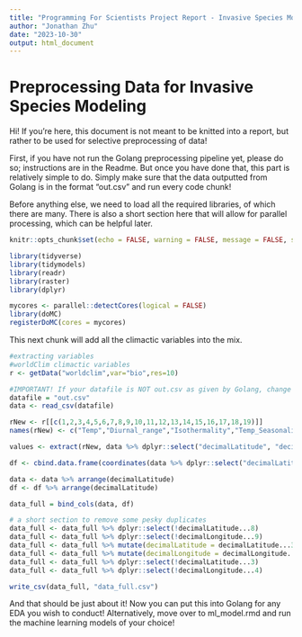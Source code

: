```yaml
---
title: "Programming For Scientists Project Report - Invasive Species Modeling"
author: "Jonathan Zhu"
date: "2023-10-30"
output: html_document
---
```


# Preprocessing Data for Invasive Species Modeling

Hi! If you're here, this document is not meant to be knitted into a report, but rather to be used for selective preprocessing of data!

First, if you have not run the Golang preprocessing pipeline yet, please do so; instructions are in the Readme. But once you have done that, this part is relatively simple to do. Simply make sure that the data outputted from Golang is in the format "out.csv" and run every code chunk!

Before anything else, we need to load all the required libraries, of which there are many. There is also a short section here that will allow for parallel processing, which can be helpful later.

```r
knitr::opts_chunk$set(echo = FALSE, warning = FALSE, message = FALSE, show = FALSE)

library(tidyverse)
library(tidymodels)
library(readr)
library(raster)
library(dplyr)

mycores <- parallel::detectCores(logical = FALSE)
library(doMC)
registerDoMC(cores = mycores)
```

This next chunk will add all the climactic variables into the mix.

```r
#extracting variables
#worldClim climactic variables 
r <- getData("worldclim",var="bio",res=10)

#IMPORTANT! If your datafile is NOT out.csv as given by Golang, change it here!
datafile = "out.csv"
data <- read_csv(datafile)

rNew <- r[[c(1,2,3,4,5,6,7,8,9,10,11,12,13,14,15,16,17,18,19)]]
names(rNew) <- c("Temp","Diurnal_range","Isothermality","Temp_Seasonality","Max_Temp", "Min_Temp", "Wet_Temp", "Annual_Range", "Dry_Temp", "Warm_Temp", "Cold_Temp", "Prec", "Wet_Prec", "Dry_Prec", "Prec_Seasonality", "Prec_Wet_Quart", "Prec_Dry_Quart", "Prec_Warm", "Prec_Cold")

values <- extract(rNew, data %>% dplyr::select("decimalLatitude", "decimalLongitude"))

df <- cbind.data.frame(coordinates(data %>% dplyr::select("decimalLatitude", "decimalLongitude")), values)

data <- data %>% arrange(decimalLatitude)
df <- df %>% arrange(decimalLatitude)

data_full = bind_cols(data, df)

# a short section to remove some pesky duplicates
data_full <- data_full %>% dplyr::select(!decimalLatitude...8)
data_full <- data_full %>% dplyr::select(!decimalLongitude...9)
data_full <- data_full %>% mutate(decimalLatitude = decimalLatitude...3)
data_full <- data_full %>% mutate(decimalLongitude = decimalLongitude...4)
data_full <- data_full %>% dplyr::select(!decimalLatitude...3)
data_full <- data_full %>% dplyr::select(!decimalLongitude...4)

write_csv(data_full, "data_full.csv")
```

And that should be just about it! Now you can put this into Golang for any EDA you wish to conduct! Alternatively, move over to ml_model.rmd and run the machine learning models of your choice!
